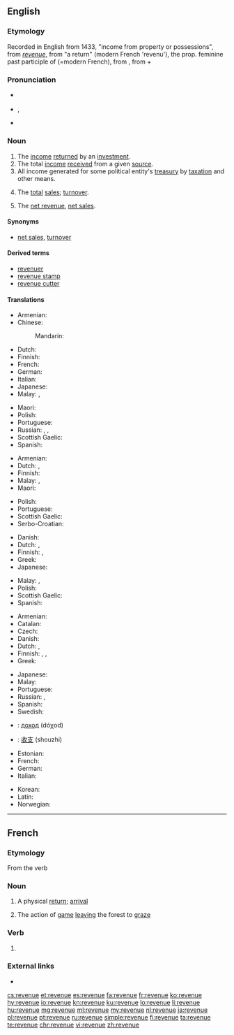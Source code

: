 ==English==

===Etymology===
Recorded in English from 1433, "income from property or possessions", from {{etyl|frm|en}} ''[[#French|revenue]]'', from {{etyl|fro|en}} "a return" (modern French 'revenu'), the prop. feminine past participle of {{term|revenir||come back}} (=modern French), from {{etyl|la|en}} {{term|revenire||to return, come back|lang=la}}, from {{term|re-||back|lang=la}} + {{term|venire||to come|lang=la}}

===Pronunciation===
* {{a|RP}} {{IPA|/ˈɹɛvənjuː/|lang=en}}
* {{a|GenAm}} {{IPA|/ˈɹɛvənju/|lang=en}}, {{IPA|/ˈɹɛvənu/|lang=en}}
* {{audio|en-us-revenue.ogg|Audio (US)|lang=en}}

===Noun===
{{wikipedia}}
{{en-noun}}

# The [[income]] [[return]]ed by an [[investment]].
# The total [[income]] [[receive]]d from a given [[source]].
# All income generated for some political entity's [[treasury]] by [[taxation]] and other means.
# {{context|accounting|lang=en}} The [[total]] [[sales]]; [[turnover]].
# {{context|accounting|lang=en}} The [[net revenue]], [[net sales]].

====Synonyms====
* {{sense|accounting}} [[net sales]], [[turnover]]

====Derived terms====
* [[revenuer]]
* [[revenue stamp]]
* [[revenue cutter]]

====Translations====
{{trans-top|income from an investment}}
* Armenian: {{t|hy|եկամուտ}}
* Chinese:
*: Mandarin: {{t+|cmn|收入|tr=shōurù|sc=Hani}}
* Dutch: {{t+|nl|opbrengst|f}}
* Finnish: {{t|fi|tuotto}}
* French: {{t+|fr|revenu|m}}
* German: {{t+|de|Einnahme|alt=Einnahmen|f-p}}
* Italian: {{t+|it|reddito}}
* Japanese: {{t|ja|収入|tr=しゅうにゅう, shūnyū|sc=Jpan}}
* Malay: {{t+|ms|hasil}}, {{t|ms|pendapatan}}
{{trans-mid}}
* Maori: {{t|mi|moni whiwhi}}
* Polish: {{t+|pl|dochód|m}}
* Portuguese: {{t+|pt|retorno|m}}
* Russian: {{t+|ru|дохо́д|m}}, {{t+|ru|поступле́ние|n}}, {{t+|ru|вы́ручка|f}}
* Scottish Gaelic: {{t|gd|teachd-a-steach|m}}
* Spanish: {{t|es|retorno}}
{{trans-bottom}}

{{trans-top|total income from a given source}}
* Armenian: {{t|hy|եկամուտ}}
* Dutch: {{t+|nl|inkomen|n}}, {{t+|nl|inkomsten|p}}
* Finnish: {{t+|fi|tulo}}
* Malay: {{t+|ms|hasil}}, {{t|ms|pendapatan}}
* Maori: {{t|mi|moni whiwhi}}
{{trans-mid}}
* Polish: {{t+|pl|dochód|m}}
* Portuguese: {{t+|pt|renda|f}}
* Scottish Gaelic: {{t|gd|teachd-a-steach|m}}
* Serbo-Croatian: {{t|sh|prihod|m}}
{{trans-bottom}}

{{trans-top|all income for some treasury by taxation e.a.}}
* Danish: {{t|da|skatteindtægt|c}}
* Dutch: {{t|nl|staatsinkomsten|p}}, {{t|nl|overheidsinkomsten|p}}
* Finnish: {{t|fi|verokertymä}}, {{t|fi|kokonaistulot|p}}
* Greek: {{t+|el|εισόδημα|n}}
* Japanese: {{t|ja|歳入|tr=さいにゅう, sainyū}}
{{trans-mid}}
* Malay: {{t+|ms|hasil}}, {{t|ms|pendapatan}}
* Polish: {{t+|pl|dochód|m}}
* Scottish Gaelic: {{t|gd|teachd-a-steach|m}}
* Spanish: {{t|es|recaudación|f}}
{{trans-bottom}}

{{trans-see|net revenue}}

{{trans-top|turnover, total sales}}
* Armenian: {{t|hy|շրջանառություն}}
* Catalan: {{t|ca|rèdit}}
* Czech: {{t|cs|výnos|m}}
* Danish: {{t|da|indtægt|c}}
* Dutch: {{t+|nl|omzet|m}}, {{t+|nl|zakencijfer|n}}
* Finnish: {{t+|fi|tulot}}, {{t+|fi|liikevaihto}}, {{t|fi|myyntitulo}}
* Greek: {{t+|el|εισόδημα|n}}
{{trans-mid}}
* Japanese: {{t|ja|収益|tr=しゅうえき, shūeki}}
* Malay: {{t+|ms|hasil}}
* Portuguese: {{t+|pt|receita|f}}
* Russian: {{t+|ru|дохо́д|m}}, {{t+|ru|вы́ручка|f}}
* Spanish: {{t+|es|rédito}}
* Swedish: {{t+|sv|omsättning|alt=omsättningen}}
{{trans-bottom}}

{{checktrans-top}}
* {{ttbc|bg}}: [[доход]] (dóχod) {{g|m}}
* {{ttbc|cmn}}: [[收支]] (shouzhi)
* Estonian: {{t-check|et|tulu}}
* French: {{t-check|fr|revenu|m}}
* German: {{t-check|de|Einkommen|n}}
* Italian: {{t-check|it|reddito}}
{{trans-mid}}
* Korean: {{t-check|ko|수익}}
* Latin: {{t-check|la|vectigal}}
* Norwegian: {{t-check|no|inntekt}}
{{trans-bottom}}

----

==French==

===Etymology===
From the verb {{term|revenir|lang=fr}}

===Noun===
{{fr-noun|f}}

# A physical [[return]]; [[arrival]]
# {{context|hunting|lang=fr}} The action of [[game]] [[leaving]] the forest to [[graze]]

===Verb===
{{head|fr|past participle form|g=f}}

# {{feminine singular past participle of|revenir|lang=fr|nocat=1}}

===External links===
* {{R:TLFi}}

[[cs:revenue]]
[[et:revenue]]
[[es:revenue]]
[[fa:revenue]]
[[fr:revenue]]
[[ko:revenue]]
[[hy:revenue]]
[[io:revenue]]
[[kn:revenue]]
[[ku:revenue]]
[[lo:revenue]]
[[li:revenue]]
[[hu:revenue]]
[[mg:revenue]]
[[ml:revenue]]
[[my:revenue]]
[[nl:revenue]]
[[ja:revenue]]
[[pl:revenue]]
[[pt:revenue]]
[[ru:revenue]]
[[simple:revenue]]
[[fi:revenue]]
[[ta:revenue]]
[[te:revenue]]
[[chr:revenue]]
[[vi:revenue]]
[[zh:revenue]]